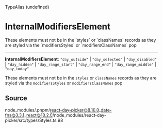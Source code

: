 <SectionTitle>TypeAlias (undefined)</SectionTitle>

# InternalModifiersElement

<Description>
These elements must not be in the `styles` or `classNames` records as they are styled via the `modifiersStyles` or `modifiersClassNames` pop
</Description>

---

<a id="undefined" name="undefined"></a>

<SignatureMemberIdentifier>**InternalModifiersElement**: `"day_outside"` \| `"day_selected"` \| `"day_disabled"` \| `"day_hidden"` \| `"day_range_start"` \| `"day_range_end"` \| `"day_range_middle"` \| `"day_today"`</SignatureMemberIdentifier>

These elements must not be in the `styles` or `classNames` records as they are styled via the `modifiersStyles` or `modifiersClassNames` pop

## Source

node\_modules/.pnpm/react-day-picker@8.10.0\_date-fns@3.3.1\_react@18.2.0/node\_modules/react-day-picker/src/types/Styles.ts:98
